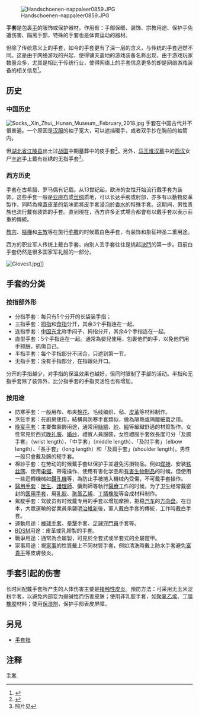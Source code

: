 [[File:Handschoenen-nappaleer0859.JPG|thumb]]

'''手套'''是包裹[[手|手]]的服饰或保护器材。作用有：手部保暖、装饰、宗教用途、保护手免遭伤害、隔离手部，特殊的手套也是体育运动的器材。

但除了传统意义上的手套，如今的手套更有了深一层的含义，与传统的手套迥然不同。这是由于网络游戏的兴起，使得铺天盖地的游戏装备名称出现，由于游戏玩家数量众多，尤其是相比于传统行业，使得网络上的手套信息更多的却是网络游戏装备的相关信息<ref>{{Cite web|title=手套|url=https://baike.baidu.com/item/%E6%89%8B%E5%A5%97/1690692|access-date=2022-03-28|archive-date=2022-02-04|archive-url=https://web.archive.org/web/20220204142000/https://baike.baidu.com/item/%E6%89%8B%E5%A5%97/1690692}}</ref>。

== 历史 ==
=== 中国历史 ===
[[File:Socks,_Xin_Zhui,_Hunan_Museum,_February_2018.jpg|thumb]]
手套在中国古代并不很普遍。一个原因是[[汉服|汉服]]的袖子宽大，可以遮挡暖手，或者双手抄在胸前的袖筒内。

但[[湖北省|湖北省]][[江陵县|江陵县]]出土过[[戰國_(中國)|战国]]中期墓葬中的皮手套<ref>{{Cite web |url=http://www.jianbo.org/Mlhc/2002/biannian/1973.htm |title=湖北江陵藤店1号汉墓 |accessdate=2006-08-22 |archive-date=2006-07-17 |archive-url=https://web.archive.org/web/20060717050638/http://www.jianbo.org/Mlhc/2002/biannian/1973.htm |dead-url=yes }}</ref>。另外，[[马王堆汉墓|马王堆汉墓]]中的[[西汉|西汉]]女尸[[辛追|辛追]]手上戴有丝绣的无指手套<ref>照片见{{Cite web |url=http://210.28.216.20/cixiu/cixiu/program/qiyuan.htm |title=存档副本 |access-date=2006-08-22 |archive-date=2005-05-02 |archive-url=https://archive.is/20050502081823/http://210.28.216.20/cixiu/cixiu/program/qiyuan.htm |dead-url=unfit }}</ref>。

=== 西方历史 ===
手套在古希腊、罗马偶有记载。从13世纪起，欧洲的女性开始流行戴手套为装饰。这些手套一般是[[亚麻布|亚麻布]]或[[丝绸|丝绸]]质地，可以长达手腕或肘部，亦多有以動物皮革製作，同時為掩蓋皮革的氣味而將皮手套浸泡於[[香水|香水]]的特殊手套。这期间，男性贵族也流行戴有装饰的手套。直到現在，西方許多正式場合都會有以戴手套以表示莊重的傳統。

[[教宗|教宗]]、[[樞機|樞機]]和[[主教|主教]]等在施行[[弥撒|弥撒]]的时候戴白色手套，有装饰和象征神圣二重用途。

西方的职业军人传统上戴白手套，向别人丢手套往往是挑起[[決鬥|決鬥]]的第一步。目前白手套仍然是很多国家军礼服的一部分。

[[File:Gloves1.jpg|thumb]]]]

== 手套的分类 ==
=== 按指部外形 ===
* 分指手套：每只有5个分开的长袋装手指；
* 三指手套：[[拇指|拇指]]和[[食指|食指]]分开，其余3个手指连在一起。
* 连指手套：[[中国东北|中国东北]]称手闷子，拇指分开，其余4个手指连在一起。
* 直型手套：5个手指连在一起。通常為嬰兒使用，包裹他們的手，以免他們用手抓臉，抓傷自己。
* 半指手套：每个手指部分不闭合，只遮到第一节。
* 无指手套：没有手指部分，在指跟处开口。

分开的手指越少，对手指的保温效果也越好，但同时限制了手部的活动。半指和无指手套除了装饰外，比分指手套的手指灵活性也有增加。

=== 按用途 ===
*防寒手套：一般用布、布夹[[棉花|棉花]]、毛线编织、毡、[[皮革|皮革]]等材料制作。
*烹飪手套：在廚房使用，結構與防寒手套類似，做為隔熱或隔離細菌之用。
*[[晚宴手套|晚宴手套]]：主要做裝飾用途，通常用[[絲綢|絲綢]]、[[紗|紗]]、[[緞|緞]]等細緻舒適的材質製作。女性常見於西式[[晚礼服|晚礼服]]、[[婚纱|婚纱]]、禮賓人員服裝，女性禮服手套依長度可分「及腕手套」（wrist length）、「中手套」（middle length）、「及肘手套」（elbow length）、「長手套」（long length）和「及肩手套」(shoulder length)。男性一般只會戴及腕的短手套。
*棉紗手套：在劳动的时候戴手套以保护手並避免污損物品。例如[[焊接|焊接]]、安装[[铁丝网|铁丝网]]、使用[[电锯|电锯]]、帶電操作、使用有害化学品和[[生物性危害|有害生物制品]]的时候。但使用一些迴轉機械如[[鑽孔機|鑽孔機]]等，為防止手被捲入機械內受傷，不可戴手套操作。
*[[醫用手套|醫用手套]]：[[医生|医生]]、[[護理師|護理師]]、藥劑師等執行[[醫療|醫療]]工作的时候，为了卫生经常戴密封的[[医用手套|医用手套]]，用[[乳胶|乳胶]]、[[聚氯乙烯|聚氯乙烯]]、[[丁腈橡胶|丁腈橡胶]]等合成材料制作。
*駕駛手套：驾驶员有时候戴专用的手套以增加摩擦，把稳[[汽车|汽车]]的[[方向盘|方向盘]]。在日本，大眾運輸的從業員承襲[[明治維新|明治維新]]後，軍人戴白手套的傳統，工作時戴白手套。
*運動用途：[[棒球手套|棒球手套]]、[[拳擊|拳擊]]手套、[[足球|足球]][[守門員|守門員]]手套等。
*[[BDSM|BDSM]]用途：皮革或乳膠製的手套。
*戰爭用途：通常為金屬製，可見於全套式或半套式的金屬鎧甲。
*家事用途：視[[家事|家事]]的性質戴上不同材質手套，例如清洗時戴上防水手套避免[[富貴手|富貴手]]等皮膚發炎。

{{multiple image|align=none|direction=horizontal|width1=200|width2=215| image1=Glove.png|image2=Disposable nitrile glove.jpg|caption1=园艺用的保护手套|caption2=医用的一次性丁腈橡胶手套}}

== 手套引起的伤害 ==
长时间配戴手套所产生的人体伤害主要是[[接触性皮炎|接触性皮炎]]。預防方法：可采用无玉米淀粉手套，以避免内部变为弱碱性而伤害皮肤；使用非乳胶手套，如[[聚氯乙烯|聚氯乙烯]]、[[丁腈橡胶|丁腈橡胶]]材料；使用[[保湿剂|保湿剂]]，保护手部表皮屏障。

== 另見 ==
*[[手套箱|手套箱]]

== 注释 ==
<references />
{{實驗室設備}}
{{Authority control}}

[[Category:手套|]]
